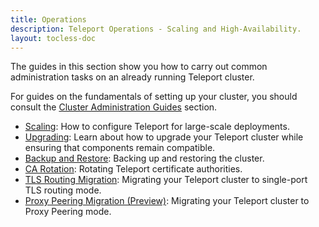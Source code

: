 ```yaml
---
title: Operations
description: Teleport Operations - Scaling and High-Availability.
layout: tocless-doc
---
```


The guides in this section show you how to carry out common administration tasks
on an already running Teleport cluster.

For guides on the fundamentals of setting up your cluster, you should consult
the [Cluster Administration Guides](./admin.mdx) section.

- [Scaling](./operations/scaling.mdx): How to configure Teleport for large-scale deployments.
- [Upgrading](./operations/upgrading.mdx): Learn about how to upgrade your Teleport cluster while ensuring that components remain compatible.
- [Backup and Restore](./operations/backup-restore.mdx): Backing up and restoring the cluster.
- [CA Rotation](./operations/ca-rotation.mdx): Rotating Teleport certificate authorities.
- [TLS Routing Migration](./operations/tls-routing.mdx): Migrating your Teleport cluster to single-port TLS routing mode.
- [Proxy Peering Migration (Preview)](./operations/proxy-peering.mdx): Migrating your Teleport cluster to Proxy Peering mode.
